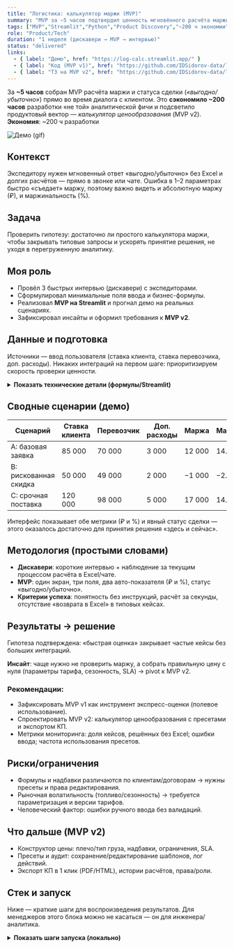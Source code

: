 ```yaml
---
title: "Логистика: калькулятор маржи (MVP)"
summary: "MVP за ~5 часов подтвердил ценность мгновённого расчёта маржи и предотвратил ~200 ч ненужной разработки. Дальше — pivot к калькулятору ценообразования (MVP v2)."
tags: ["MVP","Streamlit","Python","Product Discovery","~200 ч экономии"]
role: "Product/Tech"
duration: "1 неделя (дискавери → MVP → интервью)"
status: "delivered"
links:
  - { label: "Демо", href: "https://log-calc.streamlit.app/" }
  - { label: "Код (MVP v1)", href: "https://github.com/IDSidorov-data/logistics_calculator" }
  - { label: "ТЗ на MVP v2", href: "https://github.com/IDSidorov-data/logistics_calculator/blob/main/MVP_v2_SPEC.md" }
---
```


<div className="result-callout">
  За <strong>~5 часов</strong> собран MVP расчёта маржи и статуса сделки 
  (<em>«выгодно/убыточно»</em>) прямо во время диалога с клиентом. Это <strong>сэкономило ~200 часов</strong> 
  разработки «не той» аналитической фичи и подсветило продуктовый вектор — <em>калькулятор ценообразования</em> (MVP v2).
</div>

<div className="mt-3 flex flex-wrap gap-2">
  <span className="chip chip-positive"><strong>Экономия</strong>: ~200 ч разработки</span>
</div>

![Демо (gif)](/cases/logistics-calculator/demo.gif)

## Контекст
Экспедитору нужен мгновенный ответ «выгодно/убыточно» без Excel и долгих расчётов — прямо в звонке или чате. Ошибка в 1–2 параметрах быстро «съедает» маржу, поэтому важно видеть и абсолютную маржу (₽), и маржинальность (%).

## Задача
Проверить гипотезу: достаточно ли простого калькулятора маржи, чтобы закрывать типовые запросы и ускорять принятие решения, не уходя в перегруженную аналитику.

## Моя роль
- Провёл 3 быстрых интервью (дискавери) с экспедиторами.
- Сформулировал минимальные поля ввода и бизнес-формулы.
- Реализовал **MVP на Streamlit** и прогнал демо на реальных сценариях.
- Зафиксировал инсайты и оформил требования к **MVP v2**.

## Данные и подготовка
Источники — ввод пользователя (ставка клиента, ставка перевозчика, доп. расходы). Никаких интеграций на первом шаге: приоритизируем скорость проверки ценности.

<details>
  <summary><strong>Показать технические детали (формулы/Streamlit)</strong></summary>

```python title="Бизнес-формулы (Python)"
def margin(client_rate: float, carrier_rate: float, extra_costs: float) -> tuple[float, float, str]:
    m = client_rate - carrier_rate - extra_costs
    pct = (m / client_rate * 100.0) if client_rate else 0.0
    status = "выгодно" if m > 0 else "убыточно" if m < 0 else "в ноль"
    return m, pct, status


import streamlit as st

st.title("Калькулятор маржи")
client = st.number_input("Ставка клиента, ₽", min_value=0, value=85000, step=500)
carrier = st.number_input("Ставка перевозчика, ₽", min_value=0, value=70000, step=500)
extra   = st.number_input("Доп. расходы, ₽", min_value=0, value=3000,  step=100)

m, pct, status = margin(client, carrier, extra)

st.metric("Маржа, ₽", f"{m:,.0f}".replace(",", " "))
st.metric("Маржинальность, %", f"{pct:.2f}%")
st.subheader(("✅ " if m > 0 else "❌ " if m < 0 else "➖ ") + status)
```

</details>

## Сводные сценарии (демо)

| Сценарий              | Ставка клиента | Перевозчик | Доп. расходы | Маржа  | Маржинальность | Индикатор  |
| --------------------- | -------------- | ---------- | ------------ | ------ | -------------- | ---------- |
| A: базовая заявка     | 85 000         | 70 000     | 3 000        | 12 000 | 14.12%         | ✅ выгодно  |
| B: рискованная скидка | 50 000         | 49 000     | 2 000        | −1 000 | −2.00%         | ❌ убыточно |
| C: срочная поставка   | 120 000        | 98 000     | 5 000        | 17 000 | 14.17%         | ✅ выгодно  |

Интерфейс показывает обе метрики (₽ и %) и явный статус сделки — этого оказалось достаточно для принятия решения «здесь и сейчас».

## Методология (простыми словами)

* **Дискавери**: короткие интервью + наблюдение за текущим процессом расчёта в Excel/чате.
* **MVP**: один экран, три поля, два авто-показателя (₽ и %), статус «выгодно/убыточно».
* **Критерии успеха**: понятность без инструкций, расчёт за секунды, отсутствие «возврата в Excel» в типовых кейсах.

## Результаты → решение

Гипотеза подтверждена: «быстрая оценка» закрывает частые кейсы без больших интеграций.

**Инсайт**: чаще нужно не проверить маржу, а собрать правильную цену с нуля (параметры тарифа, сезонность, SLA) → pivot к MVP v2.

### Рекомендации:

* Зафиксировать MVP v1 как инструмент экспресс-оценки (полевое использование).
* Спроектировать MVP v2: калькулятор ценообразования с пресетами и экспортом КП.
* Метрики мониторинга: доля кейсов, решённых без Excel; ошибки ввода; частота использования пресетов.

## Риски/ограничения

* Формулы и надбавки различаются по клиентам/договорам → нужны пресеты и права редактирования.
* Рыночная волатильность (топливо/сезонность) → требуется параметризация и версии тарифов.
* Человеческий фактор: ошибки ручного ввода без валидаций.

## Что дальше (MVP v2)

* Конструктор цены: плечо/тип груза, надбавки, ограничения, SLA.
* Пресеты и аудит: сохранение/редактирование шаблонов, лог действий.
* Экспорт КП в 1 клик (PDF/HTML), истории расчётов, права/роли.

## Стек и запуск

Ниже — краткие шаги для воспроизведения результатов. Для менеджеров этого блока можно не касаться — он для инженера/аналитика.

<details>
  <summary><strong>Показать шаги запуска (локально)</strong></summary>

```bash title="Локально: запуск MVP"
# 1) создать окружение и активировать
python -m venv .venv && . .venv/Scripts/Activate.ps1  # Windows
# или:
python3 -m venv .venv && source .venv/bin/activate    # macOS/Linux

# 2) установить зависимости
pip install -r requirements.txt

# 3) запустить приложение
streamlit run app.py
```

</details>

